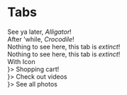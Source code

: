 
<a id="Tabs"></a>

# Tabs
<Tabs>
    <div label="News">
        See ya later, <em>Alligator</em>!
    </div>
    <div label="Store">
        After 'while, <em>Crocodile</em>!
    </div>
    <div label="Videos">
        Nothing to see here, this tab is <em>extinct</em>!
    </div>
    <div label="Photos">
        Nothing to see here, this tab is <em>extinct</em>!
    </div>
</Tabs>
<HeadingTwo fontSize="h5" mt={6}>
With Icon
</HeadingTwo>
<Tabs>
    <div label="Store" tabIcon={<IconShoppingCartOutline />}>
        Shopping cart!
    </div>
    <div label="Videos" tabIcon={<IconVideoOutline />}>
        Check out videos
    </div>
    <div label="Photos" tabIcon={<IconCameraOutline />}>
        See all photos
    </div>
</Tabs>